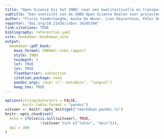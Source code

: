 ```yaml
---
title: "Open Science bij het INBO: naar een kwaliteitsvolle en transparante onderzoekscyclus"
subtitle: "Een overzicht van de INBO Open Science Doelen voor projecten - versie 1.0"
author: "Floris Vanderhaeghe, Aaike De Wever, Lien Reyserhove, Peter Desmet, Thierry Onkelinx, Bart Goossens, Saskia Wanner, Gerrit Genouw, Lymke Janssens, Francis Turkelboom, Toon Van Daele"
reportnr: "doi.org/10.21436/inbor.34205394"
link-citations: TRUE
bibliography: referenties.yaml
site: bookdown::bookdown_site
output:
  bookdown::pdf_book:
    base_format: INBOmd::inbo_rapport
    style: INBO
    tocdepth: 3
    lof: TRUE
    lot: TRUE
    floatbarrier: subsection
    citation_package: none
    pandoc_args: !expr c("--metadata", "lang=nl")
    keep_tex: TRUE
---
```


```r
options(stringsAsFactors = FALSE,
        knitr.table.format = "pandoc")
uitvoer <- knitr::opts_knit$get("rmarkdown.pandoc.to")
knitr::opts_chunk$set(
  echo = ifelse(is.null(uitvoer), TRUE,
                !(uitvoer %in% c("latex", "docx"))),
  dpi = 300
)
```

